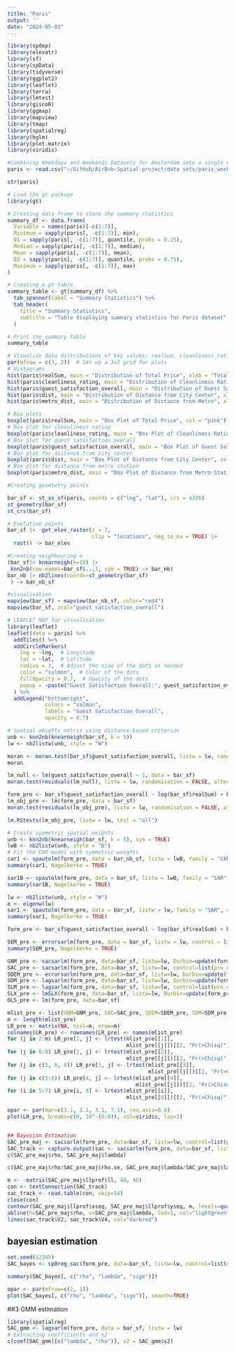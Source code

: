 ---
title: "Paris"
output: ''
date: "2024-05-03"
---
```{r}
library(spdep)
library(elevatr)
library(sf)
library(spData)
library(tidyverse)
library(ggplot2)
library(leaflet)
library(terra)
library(lmtest)
library(giscoR)
library(ggmap)
library(mapview)
library(tmap)
library(spatialreg)
library(hglm)
library(plot.matrix)
library(viridis)
```


```{r}
#Combining Weekdays and Weekends Datasets for Amsterdam into a single dataframe
paris <- read.csv("~/GitHub/AirBnb-Spatial-project/data sets/paris_weekdays.csv")

str(paris)
```

```{r, results='asis'}
# Load the gt package
library(gt)

# Creating data frame to store the summary statistics
summary_df <- data.frame(
  Variable = names(paris)[-c(1:7)],  
  Minimum = sapply(paris[, -c(1:7)], min),  
  Q1 = sapply(paris[, -c(1:7)], quantile, probs = 0.25),  
  Median = sapply(paris[, -c(1:7)], median),  
  Mean = sapply(paris[, -c(1:7)], mean),  
  Q3 = sapply(paris[, -c(1:7)], quantile, probs = 0.75),
  Maximum = sapply(paris[, -c(1:7)], max) 
)

# Creating a gt table
summary_table <- gt(summary_df) %>%
  tab_spanner(label = "Summary Statistics") %>%
  tab_header(
    title = "Summary Statistics",
    subtitle = "Table displaying summary statistics for Paris dataset"
  )

# Print the summary table
summary_table
```

```{r}
# Visualize data distributions of key values: realSum, cleanliness_rating, guest_satisfaction_overall, dist, and metro_dist
par(mfrow = c(3, 2))  # Set up a 3x2 grid for plots
# Histograms
hist(paris$realSum, main = "Distribution of Total Price", xlab = "Total Price (realSum)", col = "pink")
hist(paris$cleanliness_rating, main = "Distribution of Cleanliness Rating", xlab = "Cleanliness Rating", col = "lightgreen")
hist(paris$guest_satisfaction_overall, main = "Distribution of Guest Satisfaction", xlab = "Overall Guest Satisfaction", col = "salmon")
hist(paris$dist, main = "Distribution of Distance from City Center", xlab = "Distance (km)", col = "lightyellow")
hist(paris$metro_dist, main = "Distribution of Distance from Metro", xlab = "Distance (km)", col = "lavender")
```


```{r}
# Box plots
boxplot(paris$realSum, main = "Box Plot of Total Price", col = "pink")
# Box plot for cleanliness rating
boxplot(paris$cleanliness_rating, main = "Box Plot of Cleanliness Rating", col = "lightgreen")
# Box plot for guest satisfaction overall
boxplot(paris$guest_satisfaction_overall, main = "Box Plot of Guest Satisfaction Overall", col = "salmon")
# Box plot for distance from city center
boxplot(paris$dist, main = "Box Plot of Distance from City Center", col = "lightyellow")
# Box plot for distance from metro station
boxplot(paris$metro_dist, main = "Box Plot of Distance from Metro Station", col = "lavender")
```

```{r}
#Creating geomtetry points

bar_sf <- st_as_sf(paris, coords = c("lng", "lat"), crs = 4326)
st_geometry(bar_sf)
st_crs(bar_sf)
```


```{r}
# Evelation points
bar_sf |>  get_elev_raster(z = 7,
                           clip = "locations", neg_to_na = TRUE) |> 
  rast() -> bar_elev

```


```{r}
#Creating neighbouring o
(bar_sf|> knearneigh(k=10) |>
 knn2nb(row.names=bar_sf$...1, sym = TRUE) -> bar_nb)
bar_nb |> nb2lines(coords=st_geometry(bar_sf)
 ) -> bar_nb_sf
```

```{r}

#visualisation
mapview(bar_sf) + mapview(bar_nb_sf, color="red4")
mapview(bar_sf, zcol="guest_satisfaction_overall")
```

```{r}
# LEAFLET MAP for visualisation
library(leaflet)
leaflet(data = paris) %>%
  addTiles() %>%
  addCircleMarkers(
    lng = ~lng,  # Longitude
    lat = ~lat,  # Latitude
    radius = 3,  # Adjust the size of the dots as needed
    color = "salmon",  # Color of the dots
    fillOpacity = 0.7,  # Opacity of the dots
    popup = ~paste("Guest Satisfaction Overall:", guest_satisfaction_overall)
  ) %>%
  addLegend("bottomright", 
            colors = "salmon", 
            labels = "Guest Satisfaction Overall",
            opacity = 0.7)
```

```{r}
# Spatial weights matrix using distance-based criterion
unb <- knn2nb(knearneigh(bar_sf, k = 5))
lw <- nb2listw(unb, style = "W")

moran <- moran.test(bar_sf$guest_satisfaction_overall, listw = lw, randomisation = TRUE, alternative = "two.sided")
moran

lm_null <- lm(guest_satisfaction_overall ~ 1, data = bar_sf)
moran.test(residuals(lm_null), listw = lw, randomisation = FALSE, alternative = "two.sided")

form_pre <- bar_sf$guest_satisfaction_overall ~ log(bar_sf$realSum) + bar_sf$host_is_superhost + bar_sf$attr_index + bar_sf$person_capacity + bar_sf$dist
lm_obj_pre <- lm(form_pre, data = bar_sf)
moran.test(residuals(lm_obj_pre), listw = lw, randomisation = FALSE, alternative = "two.sided")

lm.RStests(lm_obj_pre, listw = lw, test = "all")

# Create symmetric spatial weights
unb <- knn2nb(knearneigh(bar_sf, k = 5), sym = TRUE)
lwB <- nb2listw(unb, style = "B")
# Fit the CAR model with symmetric weights
car1 <- spautolm(form_pre, data = bar_nb_sf, listw = lwB, family = "CAR")
summary(car1, Nagelkerke = TRUE)
```


```{r}
sar1B <- spautolm(form_pre, data = bar_sf, listw = lwB, family = "SAR")
summary(sar1B, Nagelkerke = TRUE)

lw <- nb2listw(unb, style = "W")
e <- eigenw(lw)
sar1 <- spautolm(form_pre, data = bar_sf, listw = lw, family = "SAR", control = list(pre_eig = e))
summary(sar1, Nagelkerke = TRUE)

form_pre <- bar_sf$guest_satisfaction_overall ~ log(bar_sf$realSum) + bar_sf$host_is_superhost + bar_sf$attr_index + bar_sf$person_capacity + bar_sf$dist + bar_sf$metro_dist

SEM_pre <- errorsarlm(form_pre, data = bar_sf, listw = lw, control = list(pre_eig = e))
summary(SEM_pre, Nagelkerke = TRUE)
```

```{r}
GNM_pre <- sacsarlm(form_pre, data=bar_sf, listw=lw, Durbin=update(form_pre, ~ . - Metrop), control=list(pre_eig1=e, pre_eig2=e))
SAC_pre <- sacsarlm(form_pre, data=bar_sf, listw=lw, control=list(pre_eig1=e, pre_eig2=e))
SDEM_pre <- errorsarlm(form_pre, data=bar_sf, listw=lw, Durbin=update(form_pre, ~ . - Metrop), control=list(pre_eig=e))
SDM_pre <- lagsarlm(form_pre, data=bar_sf, listw=lw, Durbin=update(form_pre, ~ . - Metrop), control=list(pre_eig=e))
SLM_pre <- lagsarlm(form_pre, data=bar_sf, listw=lw, control=list(pre_eig=e))
SLX_pre <- lmSLX(form_pre, data=bar_sf, listw=lw, Durbin=update(form_pre, ~ . - Metrop))
OLS_pre <- lm(form_pre, data=bar_sf)
```

```{r}
mlist_pre <- list(GNM=GNM_pre, SAC=SAC_pre, SDEM=SDEM_pre, SDM=SDM_pre, SLX=SLX_pre, SEM=SEM_pre, SLM=SLM_pre, OLS=OLS_pre)
m <- length(mlist_pre)
LR_pre <- matrix(NA, ncol=m, nrow=m)
colnames(LR_pre) <- rownames(LR_pre) <- names(mlist_pre)
for (j in 2:m) LR_pre[1, j] <- lrtest(mlist_pre[[1]],
                                      mlist_pre[[j]])[[2, "Pr(>Chisq)"]]
for (j in 6:8) LR_pre[2, j] <- lrtest(mlist_pre[[2]],
                                      mlist_pre[[j]])[[2, "Pr(>Chisq)"]]
for (j in c(5, 6, 8)) LR_pre[3, j] <- lrtest(mlist_pre[[3]],
                                             mlist_pre[[j]])[[2, "Pr(>Chisq)"]]
for (j in c(5:8)) LR_pre[4, j] <- lrtest(mlist_pre[[4]],
                                         mlist_pre[[j]])[[2, "Pr(>Chisq)"]]
for (i in 5:7) LR_pre[i, 8] <- lrtest(mlist_pre[[i]],
                                      mlist_pre[[8]])[[2, "Pr(>Chisq)"]]
```


```{r}
opar <- par(mar=c(3.1, 3.1, 3.1, 7.1), cex.axis=0.8)
plot(LR_pre, breaks=c(0, 10^-(8:0)), col=viridis, las=1)


## Bayesian Estimation
SAC_pre_maj <- sacsarlm(form_pre, data=bar_sf, listw=lw, control=list(pre_eig1=e, pre_eig2=e), llprof=40)
SAC_track <- capture.output(sac <- sacsarlm(form_pre, data=bar_sf, listw=lw, control=list(pre_eig1=e, pre_eig2=e), quiet=FALSE))
c(SAC_pre_maj$rho, SAC_pre_maj$lambda)
```


```{r}
c(SAC_pre_maj$rho/SAC_pre_maj$rho.se, SAC_pre_maj$lambda/SAC_pre_maj$lambda.se)
```

```{r}
m <- -matrix(SAC_pre_maj$llprof$ll, 40, 40)
con <- textConnection(SAC_track)
sac_track <- read.table(con, skip=14)
close(con)
contour(SAC_pre_maj$llprof$xseq, SAC_pre_maj$llprof$yseq, m, levels=quantile(c(m), seq(0,1,0.1)), xlab="rho", ylab="lambda", col="blue4")
abline(h=SAC_pre_maj$rho, v=SAC_pre_maj$lambda, lwd=3, col="lightgreen")
lines(sac_track$V2, sac_track$V4, col="darkred")
```

## bayesian estimation
```{r}
set.seed(12345)
SAC_bayes <- spBreg_sac(form_pre, data=bar_sf, listw=lw, control=list(ndraw=20000L, nomit=2000L))
```

```{r}
summary(SAC_bayes[, c("rho", "lambda", "sige")])
```

```{r}
opar <- par(mfrow=c(2, 1)) 
plot(SAC_bayes[, c("rho", "lambda", "sige")], smooth=TRUE)
```
##3 GMM estimation  
```{r}
library(spatialreg)
SAC_gmm <- lagsarlm(form_pre, data = bar_sf, listw = lw)
# Extracting coefficients and s2
c(coef(SAC_gmm)[c("lambda", "rho")], s2 = SAC_gmm$s2)
```
